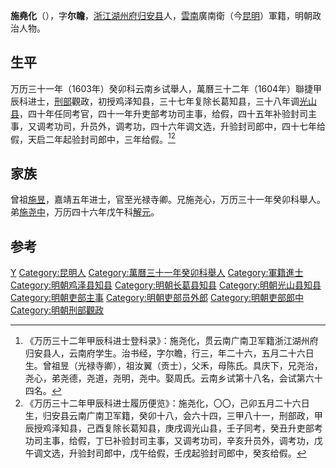 '''施堯化'''（{{bd|？||？|catIdx=}}），字'''尔瞻'''，[[浙江|浙江]][[湖州府|湖州府]][[归安县|归安县]]人，[[雲南|雲南]]廣南衛（今[[昆明|昆明]]）軍籍，明朝政治人物。

== 生平 ==
万历三十一年（1603年）癸卯科云南乡试舉人，萬曆三十二年（1604年）聯捷甲辰科进士，[[刑部|刑部]]觀政，初授鸡泽知县，三十七年复除长葛知县，三十八年调[[光山县|光山县]]，四十年任同考官，四十一年升吏部考功司主事，给假，四十五年补验封司主事，又调考功司，升员外，调考功，四十六年调文选，升验封司郎中，四十七年给假，天启二年起验封司郎中，三年给假。<ref>《万历三十二年甲辰科进士登科录》：施尧化，贯云南广南卫军籍浙江湖州府归安县人，云南府学生。治书经，字尔瞻，行三，年二十六，五月二十六日生。曾祖昱（光禄寺卿），祖汝翼（贡士），父禾，母陈氏。具庆下，兄尧治，尧心，弟尧德，尧道，尧明，尧中。娶周氏。云南乡试第十八名，会试第六十四名。</ref><ref>《万历三十二年甲辰科进士履历便览》：施尧化，〇〇，己卯五月二十六日生，归安县云南广南卫军籍，癸卯十八，会六十四，三甲八十一，刑部政，甲辰授鸡泽知县，己酉复除长葛知县，庚戌调光山县，壬子同考，癸丑升吏部考功司主事，给假，丁巳补验封司主事，又调考功司，辛亥升员外，调考功，戊午调文选，升验封司郎中，戊午给假，壬戌起验封司郎中，癸亥给假。</ref>

==家族==
曾祖[[施昱|施昱]]，嘉靖五年进士，官至光禄寺卿。兄施尧心，万历三十一年癸卯科舉人。弟[[施尧中|施尧中]]，万历四十六年戊午科[[解元|解元]]。

==参考==
{{reflist}}

{{萬曆三十二年甲辰科殿試金榜}}

{{Authority control}}

{{DEFAULTSORT:}}
[[Category:施姓|Y]]
[[Category:昆明人|Category:昆明人]]
[[Category:萬曆三十一年癸卯科舉人|Category:萬曆三十一年癸卯科舉人]]
[[Category:軍籍進士|Category:軍籍進士]]
[[Category:明朝鸡泽县知县|Category:明朝鸡泽县知县]]
[[Category:明朝长葛县知县|Category:明朝长葛县知县]]
[[Category:明朝光山县知县|Category:明朝光山县知县]]
[[Category:明朝吏部主事|Category:明朝吏部主事]]
[[Category:明朝吏部员外郎|Category:明朝吏部员外郎]]
[[Category:明朝吏部郎中|Category:明朝吏部郎中]]
[[Category:明朝刑部觀政|Category:明朝刑部觀政]]


{{明朝人物小作品}}